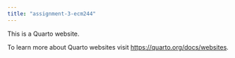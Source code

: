 ```yaml
---
title: "assignment-3-ecm244"
---
```


This is a Quarto website.

To learn more about Quarto websites visit <https://quarto.org/docs/websites>.

